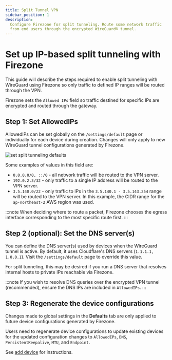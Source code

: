 ```yaml
---
title: Split Tunnel VPN
sidebar_position: 1
description:
  Configure Firezone for split tunneling. Route some network traffic
  from end users through the encrypted WireGuard® tunnel.
---
```


# Set up IP-based split tunneling with Firezone

This guide will describe the steps required to enable split tunneling with
WireGuard using Firezone so only traffic to defined IP ranges will be routed
through the VPN.

Firezone sets the `Allowed IPs` field so traffic destined for
specific IPs are encrypted and routed through the gateway.

## Step 1: Set AllowedIPs

AllowedIPs can be set globally on the `/settings/default` page or individually
for each device during creation. Changes will only apply to new WireGuard
tunnel configurations generated by Firezone.

![set split tunneling defaults](https://user-images.githubusercontent.com/52545545/154814549-bb686ffe-ea82-4af8-a2a4-5e0b4013dec7.png)

Some examples of values in this field are:

- `0.0.0.0/0, ::/0` - all network traffic will be routed to the VPN server.
- `192.0.2.3/32` - only traffic to a single IP address
will be routed to the VPN server.
- `3.5.140.0/22` - only traffic to IPs in the `3.5.140.1 - 3.5.143.254` range
will be routed to the VPN server.
In this example, the CIDR range for the `ap-northeast-2` AWS region was used.

:::note
When deciding where to route a packet, Firezone chooses the egress
interface corresponding to the most specific route first.
:::

## Step 2 (optional): Set the DNS server(s)

You can define the DNS server(s) used by devices when the WireGuard tunnel
is active. By default, it uses Cloudflare's DNS servers (`1.1.1.1, 1.0.0.1`).
Visit the `/settings/default` page to override this value.

For split tunneling, this may be desired if you run a DNS server that
resolves internal hosts to private IPs reachable via Firezone.

:::note
If you wish to resolve DNS queries
over the encrypted VPN tunnel (recommended), ensure the DNS IPs are included in `AllowedIPs`.
:::

## Step 3: Regenerate the device configurations

Changes made to global settings in the **Defaults** tab are only applied to
future device configurations generated by Firezone.

Users need to regenerate device configurations to update existing devices
for the updated configuration changes to `AllowedIPs`, `DNS`, `PersistentKeepalive`, `MTU`, and `Endpoint`.

See [add device](/user-guides/add-devices/) for instructions.
